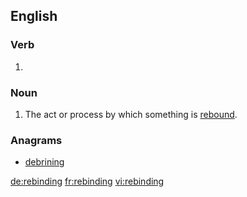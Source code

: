 ==English==

===Verb===
{{head|en|present participle}}

# {{present participle of|rebind|lang=en}}

===Noun===
{{en-noun}}

# The act or process by which something is [[rebind|rebound]].

===Anagrams===
* [[debrining#English|debrining]]

[[de:rebinding]]
[[fr:rebinding]]
[[vi:rebinding]]